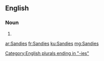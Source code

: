 {{also|sandíes}}
==English==

===Noun===
{{head|en|noun plural form}}

# {{plural of|Sandy|lang=en}}

[[Category:English plurals ending in "-ies"]]

[[ar:Sandies]]
[[fr:Sandies]]
[[ku:Sandies]]
[[mg:Sandies]]